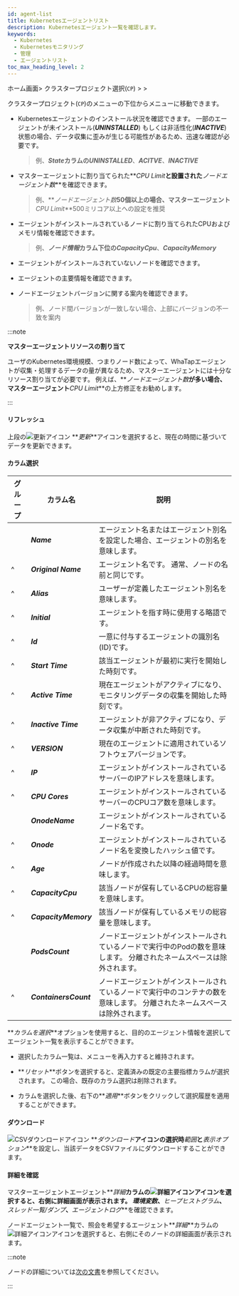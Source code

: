 ```yaml
---
id: agent-list
title: Kubernetesエージェントリスト
description: Kubernetesエージェント一覧を確認します。
keywords:
  - Kubernetes
  - Kubernetesモニタリング
  - 管理
  - エージェントリスト
toc_max_heading_level: 2
---
```


ホーム画面&gt; クラスタープロジェクト選択(<code class='my'>CP</code>) &gt; <Cmdname sid="side_management" className="uitext" /> &gt; <Cmdname sid="side_kubernetesAgentList" className="uitext" />

クラスタープロジェクト(<code class='my'>CP</code>)の<Cmdname sid="side_management" className="uitext" />メニューの下位から<Cmdname sid="side_kubernetesAgentList" className="uitext" />メニューに移動できます。 

<ImgLang img='k8s-agent-list.png' desc='Kubernetesエージェントリスト' />

- Kubernetesエージェントのインストール状況を確認できます。 一部のエージェントが未インストール(**_UNINSTALLED_**) もしくは非活性化(**_INACTIVE_**) 状態の場合、データ収集に歪みが生じる可能性があるため、迅速な確認が必要です。 

  > 例、**_State_**カラムの**_UNINSTALLED_**、**_ACITVE_**、**_INACTIVE_**

- マスターエージェントに割り当てられた**_CPU Limit_**と設置された**_ノードエージェント数_**を確認できます。 

  > 例、**_ノードエージェント数_**50個以上の場合、マスターエージェント**_CPU Limit_**500ミリコア以上への設定を推奨

- エージェントがインストールされているノードに割り当てられたCPUおよびメモリ情報を確認できます。 

  > 例、**_ノード情報_**カラム下位の**_CapacityCpu_**、**_CapacityMemory_** 

- エージェントがインストールされていないノードを確認できます。 

- エージェントの主要情報を確認できます。 

- ノードエージェントバージョンに関する案内を確認できます。

  > 例、ノード間バージョンが一致しない場合、上部にバージョンの不一致を案内

:::note 

**マスターエージェントリソースの割り当て**

ユーザのKubernetes環境規模、つまりノード数によって、WhaTapエージェントが収集・処理するデータの量が異なるため、マスターエージェントには十分なリソース割り当てが必要です。 例えば、**_ノードエージェント数_**が多い場合、マスターエージェント**_CPU Limit_**の上方修正をお勧めします。

:::

#### リフレッシュ

上段の![更新アイコン](/img/ic-refresh2.svg) **_更新_**アイコンを選択すると、現在の時間に基づいてデータを更新できます。

#### カラム選択

| グループ                                          | カラム名                  | 説明                                                              |
| --------------------------------------------- | --------------------- | --------------------------------------------------------------- |
| <Cmdname sid="TTL06700" className="uitext" /> | **_Name_**            | エージェント名またはエージェント別名を設定した場合、エージェントの別名を意味します。                      |
| ^                                             | **_Original Name_**   | エージェント名です。 通常、ノードの名前と同じです。                                      |
| ^                                             | **_Alias_**           | ユーザーが定義したエージェント別名を意味します。                                        |
| ^                                             | **_Initial_**         | エージェントを指す時に使用する略語です。                                            |
| ^                                             | **_Id_**              | 一意に付与するエージェントの識別名(ID)です。                                        |
| ^                                             | **_Start Time_**      | 該当エージェントが最初に実行を開始した時刻です。                                        |
| ^                                             | **_Active Time_**     | 現在エージェントがアクティブになり、モニタリングデータの収集を開始した時刻です。                        |
| ^                                             | **_Inactive Time_**   | エージェントが非アクティブになり、データ収集が中断された時刻です。                               |
| ^                                             | ***VERSION***         | 現在のエージェントに適用されているソフトウェアバージョンです。                                 |
| ^                                             | **_IP_**              | エージェントがインストールされているサーバーのIPアドレスを意味します。                            |
| ^                                             | **_CPU Cores_**       | エージェントがインストールされているサーバーのCPUコア数を意味します。                            |
| <Cmdname sid="TTL06705" className="uitext" /> | **_OnodeName_**       | エージェントがインストールされているノード名です。                                       |
| ^                                             | **_Onode_**           | エージェントがインストールされているノード名を変換したハッシュ値です。                             |
| ^                                             | **_Age_**             | ノードが作成された以降の経過時間を意味します。                                         |
| ^                                             | **_CapacityCpu_**     | 該当ノードが保有しているCPUの総容量を意味します。                                      |
| ^                                             | **_CapacityMemory_**  | 該当ノードが保有しているメモリの総容量を意味します。                                      |
| <Cmdname sid="TTL07377" className="uitext" /> | **_PodsCount_**       | ノードエージェントがインストールされているノードで実行中のPodの数を意味します。 分離されたネームスペースは除外されます。  |
| ^                                             | **_ContainersCount_** | ノードエージェントがインストールされているノードで実行中のコンテナの数を意味します。 分離されたネームスペースは除外されます。 |

**_カラムを選択_**オプションを使用すると、目的のエージェント情報を選択してエージェント一覧を表示することができます。 

- 選択したカラム一覧は、メニューを再入力すると維持されます。

- **_リセット_**ボタンを選択すると、定義済みの既定の主要指標カラムが選択されます。 この場合、既存のカラム選択は削除されます。

- カラムを選択した後、右下の**_適用_**ボタンをクリックして選択履歴を適用することができます。

#### ダウンロード

![CSVダウンロードアイコン](/img/ico-csv.svg) **_ダウンロード_**アイコンの選択時**_範囲_**と**_表示オプション_**を設定し、当該データをCSVファイルにダウンロードすることができます。 

#### 詳細を確認

マスターエージェントエージェント**_詳細_**カラムの![詳細アイコン](/img/ico-detail-view.svg)アイコンを選択すると、右側に詳細画面が表示されます。 **_環境変数_**、**_ヒープヒストグラム_**、**_スレッド一覧/ダンプ_**、**_エージェントログ_**を確認できます。 

ノードエージェント一覧で、照会を希望するエージェント**_詳細_**カラムの![詳細アイコン](/img/ico-detail-view.svg)アイコンを選択すると、右側にそのノードの詳細画面が表示されます。 

:::note 

ノードの詳細については[次の文書](resource-node-list#node-list-details)を参照してください。

:::
